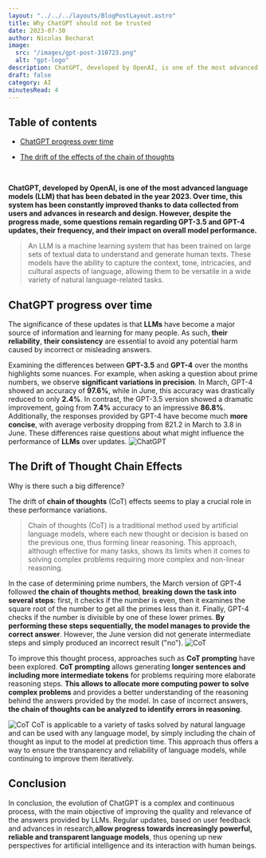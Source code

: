 ```yaml
---
layout: "../../../layouts/BlogPostLayout.astro"
title: Why ChatGPT should not be trusted
date: 2023-07-30
author: Nicolas Becharat
image:
  src: "/images/gpt-post-310723.png"
  alt: "gpt-logo"
description: ChatGPT, developed by OpenAI, is one of the most advanced language models (LLM) that has been debated in the year 2023. Over time, this system has been constantly improved thanks to data collected from users and advances in research and design. However, despite the progress made, some questions remain regarding GPT-3.5 and GPT-4 updates, their frequency, and their impact on overall model performance.
draft: false
category: AI
minutesRead: 4
---
```


## Table of contents

* [ChatGPT progress over time](#chatgpt-progress-over-time)

* [The drift of the effects of the chain of thoughts](#the-drift-of-the-effects-of-the-chain-of-thoughts)


<br/>

**ChatGPT, developed by OpenAI, is one of the most advanced language models (LLM) that has been debated in the year 2023. Over time, this system has been constantly improved thanks to data collected from users and advances in research and design. However, despite the progress made, some questions remain regarding GPT-3.5 and GPT-4 updates, their frequency, and their impact on overall model performance.**
> An LLM is a machine learning system that has been trained on large sets of textual data to understand and generate human texts. These models have the ability to capture the context, tone, intricacies, and cultural aspects of language, allowing them to be versatile in a wide variety of natural language-related tasks.

## ChatGPT progress over time

The significance of these updates is that **LLMs** have become a major source of information and learning for many people. As such, **their reliability**, **their consistency** are essential to avoid any potential harm caused by incorrect or misleading answers.

Examining the differences between **GPT-3.5** and **GPT-4** over the months highlights some nuances. For example, when asking a question about prime numbers, we observe **significant variations in precision**. In March, GPT-4 showed an accuracy of **97.6%**, while in June, this accuracy was drastically reduced to only **2.4%**. In contrast, the GPT-3.5 version showed a dramatic improvement, going from **7.4%** accuracy to an impressive **86.8%**. Additionally, the responses provided by GPT-4 have become much **more concise**, with average verbosity dropping from 821.2 in March to 3.8 in June. These differences raise questions about what might influence the performance of **LLMs** over updates.
<img src="https://lh3.googleusercontent.com/drive-viewer/AITFw-wXbdSRe0Isrh9WuSfDK7jDfzrRF1jvqLYvoYgWq8gCqr3eQRJWKmSo8GLnY2tNSWuncHd4pZJq-4KON2bp_lao37qBSg=s1600" class="max-w-full h-auto block m-auto" alt="ChatGPT"/>

## The Drift of Thought Chain Effects

Why is there such a big difference?

The drift of **chain of thoughts** (CoT) effects seems to play a crucial role in these performance variations.
>Chain of thoughts (CoT) is a traditional method used by artificial language models, where each new thought or decision is based on the previous one, thus forming linear reasoning. This approach, although effective for many tasks, shows its limits when it comes to solving complex problems requiring more complex and non-linear reasoning.


In the case of determining prime numbers, the March version of GPT-4 followed **the chain of thoughts method**, **breaking down the task into several steps**: first, it checks if the number is even, then it examines the square root of the number to get all the primes less than it. Finally, GPT-4 checks if the number is divisible by one of these lower primes. **By performing these steps sequentially, the model manages to provide the correct answer**. However, the June version did not generate intermediate steps and simply produced an incorrect result ("no").
<img src='https://lh3.googleusercontent.com/drive-viewer/AITFw-zoU67ZM5kIzUS-JaZvAq8jSggHfLQy6fHm3TcXDiUNlLrjOJydflwDI3i65epBQLoFQopnoCgxLRAIC6ZtkvtJHWH25A=s1600' class="max-w-[60 %] h-auto block m-auto" alt="CoT"/>


To improve this thought process, approaches such as **CoT prompting** have been explored. **CoT prompting** allows generating **longer sentences and including more intermediate tokens** for problems requiring more elaborate reasoning steps. **This allows to allocate more computing power to solve complex problems** and provides a better understanding of the reasoning behind the answers provided by the model. In case of incorrect answers, **the chain of thoughts can be analyzed to identify errors in reasoning**.

<img src='https://lh3.googleusercontent.com/drive-viewer/AITFw-yPC5XzHvaVNe1Y6gINLLH_Ll5e_N2o0BPxtDnjjRG3t6davhwCxvUHgjx9b282YfCXNcoEiO6Ssc9QH27OEDtdsxUg=s1600' class="max-w- full h-auto block m-auto" alt="CoT"/>
CoT is applicable to a variety of tasks solved by natural language and can be used with any language model, by simply including the chain of thought as input to the model at prediction time. This approach thus offers a way to ensure the transparency and reliability of language models, while continuing to improve them iteratively.


## Conclusion

In conclusion, the evolution of ChatGPT is a complex and continuous process, with the main objective of improving the quality and relevance of the answers provided by LLMs. Regular updates, based on user feedback and advances in research,**allow progress towards increasingly powerful, reliable and transparent language models**, thus opening up new perspectives for artificial intelligence and its interaction with human beings.